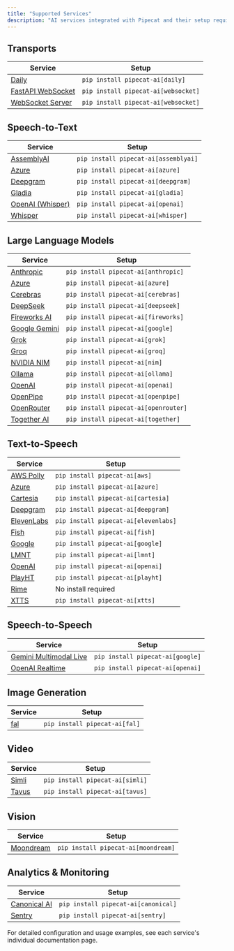 ```yaml
---
title: "Supported Services"
description: "AI services integrated with Pipecat and their setup requirements"
---
```


## Transports

| Service                                                           | Setup                               |
| ----------------------------------------------------------------- | ----------------------------------- |
| [Daily](/server/services/transport/daily)                         | `pip install pipecat-ai[daily]`     |
| [FastAPI WebSocket](/server/services/transport/fastapi-websocket) | `pip install pipecat-ai[websocket]` |
| [WebSocket Server](/server/services/transport/websocket-server)   | `pip install pipecat-ai[websocket]` |

## Speech-to-Text

| Service                                         | Setup                                |
| ----------------------------------------------- | ------------------------------------ |
| [AssemblyAI](/server/services/stt/assemblyai)   | `pip install pipecat-ai[assemblyai]` |
| [Azure](/server/services/stt/azure)             | `pip install pipecat-ai[azure]`      |
| [Deepgram](/server/services/stt/deepgram)       | `pip install pipecat-ai[deepgram]`   |
| [Gladia](/server/services/stt/gladia)           | `pip install pipecat-ai[gladia]`     |
| [OpenAI (Whisper)](/server/services/stt/openai) | `pip install pipecat-ai[openai]`     |
| [Whisper](/server/services/stt/whisper)         | `pip install pipecat-ai[whisper]`    |

## Large Language Models

| Service                                        | Setup                                |
| ---------------------------------------------- | ------------------------------------ |
| [Anthropic](/server/services/llm/anthropic)    | `pip install pipecat-ai[anthropic]`  |
| [Azure](/server/services/llm/azure)            | `pip install pipecat-ai[azure]`      |
| [Cerebras](/server/services/llm/cerebras)      | `pip install pipecat-ai[cerebras]`   |
| [DeepSeek](/server/services/llm/deepseek)      | `pip install pipecat-ai[deepseek]`   |
| [Fireworks AI](/server/services/llm/fireworks) | `pip install pipecat-ai[fireworks]`  |
| [Google Gemini](/server/services/llm/gemini)   | `pip install pipecat-ai[google]`     |
| [Grok](/server/services/llm/grok)              | `pip install pipecat-ai[grok]`       |
| [Groq](/server/services/llm/groq)              | `pip install pipecat-ai[groq]`       |
| [NVIDIA NIM](/server/services/llm/nim)         | `pip install pipecat-ai[nim]`        |
| [Ollama](/server/services/llm/ollama)          | `pip install pipecat-ai[ollama]`     |
| [OpenAI](/server/services/llm/openai)          | `pip install pipecat-ai[openai]`     |
| [OpenPipe](/server/services/llm/openpipe)      | `pip install pipecat-ai[openpipe]`   |
| [OpenRouter](/server/services/llm/openrouter)  | `pip install pipecat-ai[openrouter]` |
| [Together AI](/server/services/llm/together)   | `pip install pipecat-ai[together]`   |

## Text-to-Speech

| Service                                       | Setup                                |
| --------------------------------------------- | ------------------------------------ |
| [AWS Polly](/server/services/tts/aws)         | `pip install pipecat-ai[aws]`        |
| [Azure](/server/services/tts/azure)           | `pip install pipecat-ai[azure]`      |
| [Cartesia](/server/services/tts/cartesia)     | `pip install pipecat-ai[cartesia]`   |
| [Deepgram](/server/services/tts/deepgram)     | `pip install pipecat-ai[deepgram]`   |
| [ElevenLabs](/server/services/tts/elevenlabs) | `pip install pipecat-ai[elevenlabs]` |
| [Fish](/server/services/tts/fish)             | `pip install pipecat-ai[fish]`       |
| [Google](/server/services/tts/google)         | `pip install pipecat-ai[google]`     |
| [LMNT](/server/services/tts/lmnt)             | `pip install pipecat-ai[lmnt]`       |
| [OpenAI](/server/services/tts/openai)         | `pip install pipecat-ai[openai]`     |
| [PlayHT](/server/services/tts/playht)         | `pip install pipecat-ai[playht]`     |
| [Rime](/server/services/tts/rime)             | No install required                  |
| [XTTS](/server/services/tts/xtts)             | `pip install pipecat-ai[xtts]`       |

## Speech-to-Speech

| Service                                               | Setup                            |
| ----------------------------------------------------- | -------------------------------- |
| [Gemini Multimodal Live](/server/services/s2s/gemini) | `pip install pipecat-ai[google]` |
| [OpenAI Realtime](/server/services/s2s/openai)        | `pip install pipecat-ai[openai]` |

## Image Generation

| Service                                      | Setup                         |
| -------------------------------------------- | ----------------------------- |
| [fal](/server/services/image-generation/fal) | `pip install pipecat-ai[fal]` |

## Video

| Service                               | Setup                           |
| ------------------------------------- | ------------------------------- |
| [Simli](/server/services/video/simli) | `pip install pipecat-ai[simli]` |
| [Tavus](/server/services/video/tavus) | `pip install pipecat-ai[tavus]` |

## Vision

| Service                                        | Setup                               |
| ---------------------------------------------- | ----------------------------------- |
| [Moondream](/server/services/vision/moondream) | `pip install pipecat-ai[moondream]` |

## Analytics & Monitoring

| Service                                              | Setup                               |
| ---------------------------------------------------- | ----------------------------------- |
| [Canonical AI](/server/services/analytics/canonical) | `pip install pipecat-ai[canonical]` |
| [Sentry](/server/services/analytics/sentry)          | `pip install pipecat-ai[sentry]`    |

For detailed configuration and usage examples, see each service's individual documentation page.
